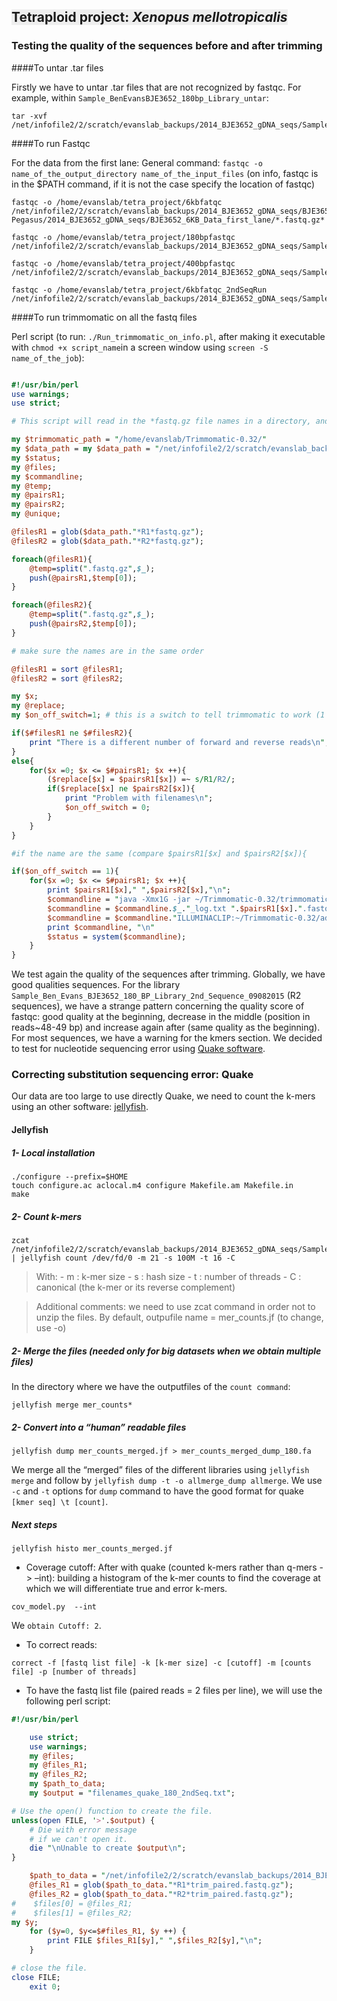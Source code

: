 <span style="background-color:#eee">Tetraploid project: *Xenopus mellotropicalis*</span>
---------------------

### Testing the quality of the sequences before and after trimming

####To untar .tar files

Firstly we have to untar .tar files that are not recognized by fastqc.
For example, within `Sample_BenEvansBJE3652_180bp_Library_untar`:

```
tar -xvf /net/infofile2/2/scratch/evanslab_backups/2014_BJE3652_gDNA_seqs/Sample_BenEvansBJE3652_180bp_Library.tar
```

####To run Fastqc

For the data from the first lane:
General command: `fastqc -o name_of_the_output_directory name_of_the_input_files` (on info, fastqc is in the $PATH command, if it is not the case specify the location of fastqc)

```
fastqc -o /home/evanslab/tetra_project/6kbfatqc /net/infofile2/2/scratch/evanslab_backups/2014_BJE3652_gDNA_seqs/BJE3652_6KB_Data_first_lane_untar/Volumes/Promise\ Pegasus/2014_BJE3652_gDNA_seqs/BJE3652_6KB_Data_first_lane/*.fastq.gz*

fastqc -o /home/evanslab/tetra_project/180bpfastqc /net/infofile2/2/scratch/evanslab_backups/2014_BJE3652_gDNA_seqs/Sample_BenEvansBJE3652_180bp_Library_untar/Sample_BenEvansBJE3652_180bp_Library/*.fastq.gz

fastqc -o /home/evanslab/tetra_project/400bpfastqc /net/infofile2/2/scratch/evanslab_backups/2014_BJE3652_gDNA_seqs/Sample_BenEvansBJE3652_400bp_Library_untar/Sample_BenEvansBJE3652_400bp_Library/*.fastq.gz

fastqc -o /home/evanslab/tetra_project/6kbfatqc_2ndSeqRun /net/infofile2/2/scratch/evanslab_backups/2014_BJE3652_gDNA_seqs/Sample_Ben_Evans_BJE3652_6kb_2nd_Sequencing_Run_untar/Sample_Ben_Evans_BJE3652_6kb_2nd_Sequencing_Run/*.fastq.gz
```

####To run trimmomatic on all the fastq files

Perl script (to run: `./Run_trimmomatic_on_info.pl`, after making it executable with `chmod +x script_name`in a screen window using `screen -S name_of_the_job`):

```perl

#!/usr/bin/perl                                                                                                                                                                                                                                   
use warnings;
use strict;

# This script will read in the *fastq.gz file names in a directory, and          # run trimmomatic on each one.                                                   

my $trimmomatic_path = "/home/evanslab/Trimmomatic-0.32/"
my $data_path = my $data_path = "/net/infofile2/2/scratch/evanslab_backups/2014_BJE3652_gDNA_seqs/BJE3652_6KB_Data_first_lane_untar/BJE3652_6KB_Data_first_lane/";
my $status;
my @files;
my $commandline;
my @temp;
my @pairsR1;
my @pairsR2;
my @unique;

@filesR1 = glob($data_path."*R1*fastq.gz");
@filesR2 = glob($data_path."*R2*fastq.gz");

foreach(@filesR1){
    @temp=split(".fastq.gz",$_);
    push(@pairsR1,$temp[0]);
}

foreach(@filesR2){
    @temp=split(".fastq.gz",$_);
    push(@pairsR2,$temp[0]);
}

# make sure the names are in the same order

@filesR1 = sort @filesR1;
@filesR2 = sort @filesR2;

my $x;
my @replace;
my $on_off_switch=1; # this is a switch to tell trimmomatic to work (1 = on, 0 = off)

if($#filesR1 ne $#filesR2){
    print "There is a different number of forward and reverse reads\n";
}
else{
    for($x =0; $x <= $#pairsR1; $x ++){
        ($replace[$x] = $pairsR1[$x]) =~ s/R1/R2/;
        if($replace[$x] ne $pairsR2[$x]){
            print "Problem with filenames\n";
            $on_off_switch = 0;
        }
    }
}

#if the name are the same (compare $pairsR1[$x] and $pairsR2[$x]){           

if($on_off_switch == 1){
    for($x =0; $x <= $#pairsR1; $x ++){                                          
        print $pairsR1[$x]," ",$pairsR2[$x],"\n";
        $commandline = "java -Xmx1G -jar ~/Trimmomatic-0.32/trimmomatic-0.32.jar PE -trimlog ";
        $commandline = $commandline.$_."_log.txt ".$pairsR1[$x].".fastq.gz ".$pairsR2[$x].".fastq.gz ".$pairsR1[$x]."_trim_paired.fastq.gz ".$pairsR1[$x]."_trim_single.fastq.gz ".$pairsR2[$x]."_trim_paired.fastq.gz ".$pairsR2[$x]."_trim_single.fastq.gz ";
        $commandline = $commandline."ILLUMINACLIP:~/Trimmomatic-0.32/adapters/trimmomatic_adapters.fa:2:30:10 SLIDINGWINDOW:4:15 MINLEN:36";
        print $commandline, "\n"
        $status = system($commandline);
    }
}
```

We test again the quality of the sequences after trimming. Globally, we have good qualities sequences. For the library `Sample_Ben_Evans_BJE3652_180_BP_Library_2nd_Sequence_09082015` (R2 sequences), we have a strange pattern concerning the quality score of fastqc: good quality at the beginning, decrease in the middle (position in reads~48-49 bp) and increase again after (same quality as the beginning). For most sequences, we have a warning for the kmers section. We decided to test for nucleotide sequencing error using [Quake software](http://www.cbcb.umd.edu/software/quake/index.html). 

### Correcting substitution sequencing error: Quake

Our data are too large to use directly Quake, we need to count the k-mers using an other software: [jellyfish](http://www.cbcb.umd.edu/software/jellyfish/).

#### Jellyfish

##### 1- Local installation

```
./configure --prefix=$HOME
touch configure.ac aclocal.m4 configure Makefile.am Makefile.in
make
```

##### 2- Count k-mers

```
zcat /net/infofile2/2/scratch/evanslab_backups/2014_BJE3652_gDNA_seqs/Sample_Ben_Evans_BJE3652_180_BP_Library_2nd_Sequence_09082015_untar/Sample_Ben_Evans_BJE3652_180_BP_Library_2nd_Sequence_09082015/*trim_paired.fastq.gz | jellyfish count /dev/fd/0 -m 21 -s 100M -t 16 -C

```
> With:
> - m : k-mer size
> - s : hash size
> - t : number of threads
> - C : canonical (the k-mer or its reverse complement)

> Additional comments: we need to use zcat command in order not to unzip the files. By default, outpufile name = mer_counts.jf (to change, use -o)

##### 2- Merge the files (needed only for big datasets when we obtain multiple files)

In the directory where we have the outputfiles of the `count command`:

```
jellyfish merge mer_counts*

```
##### 2- Convert into a "human" readable files

```
jellyfish dump mer_counts_merged.jf > mer_counts_merged_dump_180.fa

```
We merge all the "merged" files of the different libraries using `jellyfish merge` and follow by `jellyfish dump -t -o allmerge_dump allmerge`. We use `-c` and `-t` options for `dump` command to have the good format for quake `[kmer seq] \t [count]`.

##### Next steps
```
jellyfish histo mer_counts_merged.jf 
```
- Coverage cutoff:
After with quake (counted k-mers rather than q-mers -> --int): building a histogram of the k-mer counts to find the coverage at which we will differentiate true and error k-mers.

```
cov_model.py  --int
```
We `obtain Cutoff: 2`.

- To correct reads:

```
correct -f [fastq list file] -k [k-mer size] -c [cutoff] -m [counts file] -p [number of threads]
```

- To have the fastq list file (paired reads = 2 files per line), we will use the following perl script:

```perl
#!/usr/bin/perl

    use strict;
    use warnings;
    my @files;
    my @files_R1;
    my @files_R2;
    my $path_to_data;
    my $output = "filenames_quake_180_2ndSeq.txt";

# Use the open() function to create the file.
unless(open FILE, '>'.$output) {
    # Die with error message 
    # if we can't open it.
    die "\nUnable to create $output\n";
}

    $path_to_data = "/net/infofile2/2/scratch/evanslab_backups/2014_BJE3652_gDNA_seqs/Sample_Ben_Evans_BJE3652_180_BP_Library_2nd_Sequence_09082015_untar/Sample_Ben_Evans_BJE3652_180_BP_Library_2nd_Sequence_09082015/";
    @files_R1 = glob($path_to_data."*R1*trim_paired.fastq.gz");
    @files_R2 = glob($path_to_data."*R2*trim_paired.fastq.gz");
#    $files[0] = @files_R1;
#    $files[1] = @files_R2;
my $y;
    for ($y=0, $y<=$#files_R1, $y ++) {
        print FILE $files_R1[$y]," ",$files_R2[$y],"\n";
    }

# close the file.
close FILE;
    exit 0;


```
